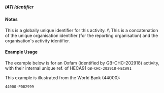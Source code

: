===== IATI Identifier ===== 
{{for revision 1.03}}
==== Notes ====
This is a globally unique identifier for this activity. \\
This is a concatenation of the unique organisation identifier (for the reporting organisation) and the organisation's activity identifier.

==== Example Usage ====
The example below is for an Oxfam (identified by GB-CHC-202918) activity, with their internal unique ref. of HECA91
<code xml>
<iati-identifier>GB-CHC-202918-HECA91</iati-identifier>
</code>

This example is illustrated from the World Bank (44000):

<code xml>
<iati-identifier>44000-P002999</iati-identifier>
</code>